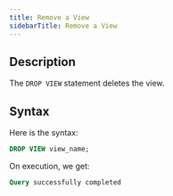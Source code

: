 ```yaml
---
title: Remove a View
sidebarTitle: Remove a View
---
```


## Description

The `DROP VIEW` statement deletes the view.

## Syntax

Here is the syntax:

```sql
DROP VIEW view_name;
```

On execution, we get:

```sql
Query successfully completed
```
